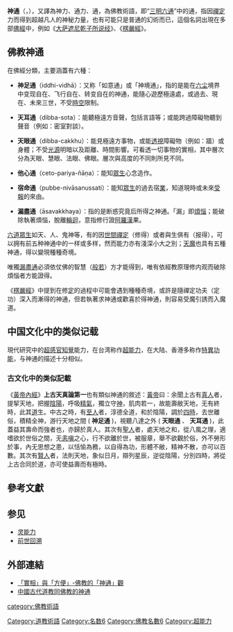 {{佛教}}
{{otheruses|神通 (消歧義)}}
{{Inappropriate tone|time=2018-01-24T12:27:03+00:00}}
{{Original research}}

'''神通'''（{{lang-sa| '''Abhijñā'''}}，{{lang-pa| '''Abhiññā'''}}），又譯為神力、通力、通，為佛教術語，即“[[三明六通|三明六通]]”中的通，指因[[禪定|禪定]]力而得到超越凡人的神秘力量，也有可能只是普通的幻術而已，這個名詞出現在多部[[佛經|佛經]]中，例如《[[大萨遮尼乾子所说经|大萨遮尼乾子所说经]]》、《[[楞嚴經|楞嚴經]]》。

==佛教神通==
在佛經分類，主要涵蓋有六種：

{{see also|瞬間移動}}
*'''神足通'''（iddhi-vidhā）：又称「如意通」或「神境通」，指的是能在[[六尘|六尘]]境界中变现自在、飞行自在、转变自在的神通，能隨心遊歷極遠處，或過去、現在、未來三世，不受[[時空|時空]]限制。

{{see also|順風耳}}
*'''天耳通'''（dibba-sota）：能聽極遠方音聲，包括言語等；或能跨過障礙物聽到聲音（例如：密室對談）。

{{see also|千里眼}}
*'''天眼通'''（dibba-cakkhu）：能見極遠方事物，或能[[透視_(超感官知覺)|透視]]障礙物（例如：牆）或身體；不受[[光源|光源]]明暗以及距離、時間影響。可看透一切事物的實相，其中層次分為天眼、慧眼、法眼、佛眼。層次與高度的不同則所見不同。

{{see also|心靈感應}}
*'''他心通'''（ceto-pariya-ñāṇa）：能知[[眾生|眾生]]心念造作。

{{see also|預知|轉世|前世回溯}}
*'''宿命通'''（pubbe-nivāsanussati）：能知[[眾生|眾生]]的過去宿[[業|業]]，知道現時或未來[[佛教因果論|受報]]的來由。

*'''漏盡通'''（āsavakkhaya）：指的是断惑究竟后所得之神通。「漏」即[[煩惱|煩惱]]；能破除執著煩惱，脫離[[輪迴|輪迴]]，意指修行證[[阿羅漢|阿羅漢]]果。

[[六道|六道]][[眾生|眾生]]如天、人、鬼神等，有的因[[禪定|世間禪定]]（修得）或者與生俱有（报得），可以拥有前五种神通中的一样或多样，然而能力亦有淺深小大之別；[[第六天魔王|天魔]]也具有五種神通，得以變現種種奇境。

唯獨[[漏盡通|漏盡通]]必須依仗佛的智慧（[[般若|般若]]）方才能得到，唯有依經教原理修内观而破除煩惱者方能證得。

《[[楞嚴經|楞嚴經]]》中提到在修[[禪定|定]]的過程中可能會遇到種種奇境，或許是隨禪定功夫（定功）深入而漸得的神通，但若執著求神通或歡喜於得神通，則容易受魔引誘而入魔道。

== 中国文化中的类似记载 ==
現代研究中的[[超感官知覺|超感官知覺]]能力，在台湾称作[[超能力|超能力]]，在大陆、香港多称作[[特異功能|特異功能]]，与神通的描述十分相似。

===古文化中的类似記載===
《[[黃帝內經|黃帝內經]]》'''上古天真論第一'''也有類似神通的敘述：[[黃帝|黃帝]]曰：余聞上古有[[真人|真人]]者，提挈天地，把握[[陰陽|陰陽]]，呼吸[[精氣|精氣]]，獨立守[[神|神]]，肌肉若一，故能壽敝天地，无有終時，此其[[道|道]]生。中古之時，有[[至人|至人]]者，淳德全道，和於陰陽，調於[[四時|四時]]，去世離俗，積精全神，游行天地之間 ( '''神足通''' )，視聽八達之外 ( '''天眼通''' 、 '''天耳通''' )，此蓋益其壽命而強者也，亦歸於真人。其次有[[聖人|聖人]]者，處天地之和，從八風之理，適嗜欲於世俗之間，无[[恚|恚]][[嗔|嗔]]之心，行不欲離於世，被服章，舉不欲觀於俗，外不勞形於事，內无思想之患，以恬愉為務，以自得為功，形體不敝，精神不散，亦可以百數。其次有[[賢人|賢人]]者，法則天地，象似日月，辯列星辰，逆從陰陽，分別四時，將從上古合同於道，亦可使益壽而有極時。

== 參考文獻 ==
{{reflist}}

==参见==
*[[灵能力|灵能力]]
*[[前世回溯|前世回溯]]

== 外部連結 ==
* [https://web.archive.org/web/20170305010018/http://www.ios.sinica.edu.tw/ios/seminar/religion/%E6%A5%8A%E6%83%A0%E5%8D%97.htm  「實相」與「方便」-佛教的「神通」觀 ]
* [https://web.archive.org/web/20160531060056/http://hk.plm.org.cn/gnews/200968/200968131735.html 中國古代道教同佛教的神通] 

[[category:佛教術語|category:佛教術語]]
[[Category:道教術語|Category:道教術語]]
[[Category:名数6|Category:名数6]]
[[Category:佛教名數6|Category:佛教名數6]]
[[Category:超能力|Category:超能力]]